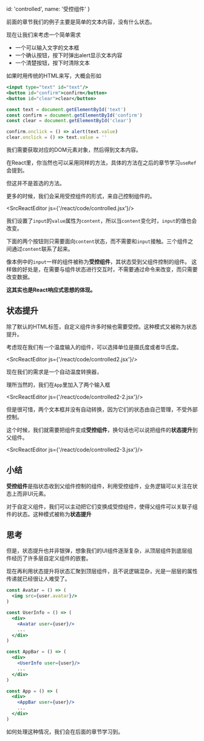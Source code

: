 
  id: 'controlled',
  name: '受控组件'
}

前面的章节我们的例子主要是简单的文本内容，没有什么状态。

现在让我们来考虑一个简单需求

- 一个可以输入文字的文本框
- 一个确认按钮，按下时弹出alert显示文本内容
- 一个清楚按钮，按下时清除文本

如果时用传统的HTML来写，大概会形如

```jsx
<input type="text" id="text"/>
<button id="confirm">confirm</button>
<button id="clear">clear</button>

const text = document.getElementById('text')
const confirm = document.getElementById('confirm')
const clear = document.getElementById('clear')

confirm.onclick = () => alert(text.value)
clear.onclick = () => text.value = ''
```

我们需要获取对应的DOM元素对象，然后得到文本内容。

在React里，你当然也可以采用同样的方法，具体的方法在之后的章节学习`useRef`会提到。

但这并不是首选的方法。

更多的时候，我们会采用受控组件的形式，来自己控制组件的。

<SrcReactEditor js={'/react/code/controlled.jsx'}/>

我们设置了`input`的`value`属性为`content`，所以当`content`变化时，`input`的值也会改变。

下面的两个按钮则只需要面向`content`状态，而不需要和`input`接触。三个组件之间通过`content`联系了起来。

像本例中的`input`一样的组件被称为**受控组件**，其状态受到父组件控制的组件。
这样做的好处是，在需要与组件状态进行交互时，不需要通过命令来改变，而只需要改变数据。

**这其实也是React响应式思想的体现。**

## 状态提升

除了默认的HTML标签，自定义组件许多时候也需要受控。这种模式又被称为状态提升。

考虑现在我们有一个温度输入的组件，可以选择单位是摄氏度或者华氏度。

<SrcReactEditor js={'/react/code/controlled2.jsx'}/>

现在我们的需求是一个自动温度转换器，

理所当然的，我们在`App`里加入了两个输入框

<SrcReactEditor js={'/react/code/controlled2-2.jsx'}/>

但是很可惜，两个文本框并没有自动转换，因为它们的状态由自己管理，不受外部控制。

这个时候，我们就需要把组件变成**受控组件**，换句话也可以说把组件的**状态提升**到父组件。

<SrcReactEditor js={'/react/code/controlled2-3.jsx'}/>

## 小结

**受控组件**是指状态收到父组件控制的组件，利用受控组件，业务逻辑可以关注在状态上而非UI元素。

对于自定义组件，我们可以主动把它们变换成受控组件，使得父组件可以关联子组件的状态。这种模式被称为**状态提升**

## 思考

但是，状态提升也并非银弹，想象我们的UI组件逐渐复杂，从顶层组件到底层组件经历了许多层自定义组件的嵌套。

现在再利用状态提升将状态汇聚到顶层组件，且不说逻辑混杂，光是一层层的属性传递就已经很让人难受了。

```jsx
const Avatar = () => (
  <img src={user.avatar}/>
)

const UserInfo = () => (
  <div>
    <Avatar user={user}/>
    ...
  </div>
)

const AppBar = () => (
  <div>
    <UserInfo user={user}/>
    ...
  </div>
)

const App = () => (
  <div>
    <AppBar user={user}/>
    ...
  </div>
)
```

如何处理这种情况，我们会在后面的章节学习到。